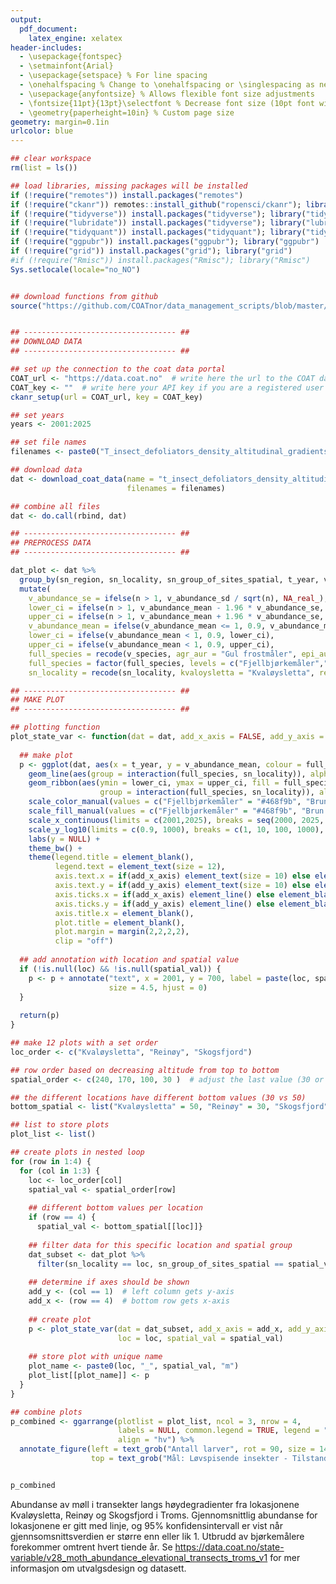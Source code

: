```yaml
---
output: 
  pdf_document: 
    latex_engine: xelatex
header-includes: 
  - \usepackage{fontspec}
  - \setmainfont{Arial}
  - \usepackage{setspace} % For line spacing
  - \onehalfspacing % Change to \onehalfspacing or \singlespacing as needed
  - \usepackage{anyfontsize} % Allows flexible font size adjustments
  - \fontsize{11pt}{13pt}\selectfont % Decrease font size (10pt font with 12pt line height)
  - \geometry{paperheight=10in} % Custom page size
geometry: margin=0.1in
urlcolor: blue
---
```



```r

## clear workspace
rm(list = ls())

## load libraries, missing packages will be installed
if (!require("remotes")) install.packages("remotes")
if (!require("ckanr")) remotes::install_github("ropensci/ckanr"); library("ckanr")
if (!require("tidyverse")) install.packages("tidyverse"); library("tidyverse")
if (!require("lubridate")) install.packages("tidyverse"); library("lubridate")
if (!require("tidyquant")) install.packages("tidyquant"); library("tidyquant")
if (!require("ggpubr")) install.packages("ggpubr"); library("ggpubr")
if (!require("grid")) install.packages("grid"); library("grid")
#if (!require("Rmisc")) install.packages("Rmisc"); library("Rmisc")
Sys.setlocale(locale="no_NO")


## download functions from github
source("https://github.com/COATnor/data_management_scripts/blob/master/download_data_from_coat_data_portal.R?raw=TRUE")


## ---------------------------------- ##
## DOWNLOAD DATA
## ---------------------------------- ##

## set up the connection to the coat data portal
COAT_url <- "https://data.coat.no"  # write here the url to the COAT data portal
COAT_key <- ""  # write here your API key if you are a registered user
ckanr_setup(url = COAT_url, key = COAT_key)

## set years 
years <- 2001:2025

## set file names 
filenames <- paste0("T_insect_defoliators_density_altitudinal_gradients_", years, ".txt")

## download data
dat <- download_coat_data(name = "t_insect_defoliators_density_altitudinal_gradients_v1",
                          filenames = filenames)

## combine all files
dat <- do.call(rbind, dat)

```

```r
## ---------------------------------- ##
## PREPROCESS DATA
## ---------------------------------- ##

dat_plot <- dat %>%
  group_by(sn_region, sn_locality, sn_group_of_sites_spatial, t_year, v_species) %>%
  mutate(
    v_abundance_se = ifelse(n > 1, v_abundance_sd / sqrt(n), NA_real_),
    lower_ci = ifelse(n > 1, v_abundance_mean - 1.96 * v_abundance_se, NA_real_),
    upper_ci = ifelse(n > 1, v_abundance_mean + 1.96 * v_abundance_se, NA_real_),
    v_abundance_mean = ifelse(v_abundance_mean <= 1, 0.9, v_abundance_mean), # replace zero mean abundance to display small values in a simple way
    lower_ci = ifelse(v_abundance_mean < 1, 0.9, lower_ci),
    upper_ci = ifelse(v_abundance_mean < 1, 0.9, upper_ci), 
    full_species = recode(v_species, agr_aur = "Gul frostmåler", epi_aut = "Fjellbjørkemåler", ope_bru = "Brun høstmåler"),
    full_species = factor(full_species, levels = c("Fjellbjørkemåler","Brun høstmåler", "Gul frostmåler")),
    sn_locality = recode(sn_locality, kvaloysletta = "Kvaløysletta", reinoy = "Reinøy", skogsfjord = "Skogsfjord"))


```

```r

## ---------------------------------- ##
## MAKE PLOT
## ---------------------------------- ##

## plotting function
plot_state_var <- function(dat = dat, add_x_axis = FALSE, add_y_axis = FALSE, loc = NULL, spatial_val = NULL) {
  
  ## make plot
  p <- ggplot(dat, aes(x = t_year, y = v_abundance_mean, colour = full_species)) +
    geom_line(aes(group = interaction(full_species, sn_locality)), alpha = 0.8, linewidth = 0.8) +
    geom_ribbon(aes(ymin = lower_ci, ymax = upper_ci, fill = full_species,
                    group = interaction(full_species, sn_locality)), alpha = 0.3, colour = NA) +
    scale_color_manual(values = c("Fjellbjørkemåler" = "#468f9b", "Brun høstmåler" = "#d44100", "Gul frostmåler" = "#df8600")) +
    scale_fill_manual(values = c("Fjellbjørkemåler" = "#468f9b", "Brun høstmåler" = "#d44100", "Gul frostmåler" = "#df8600")) +
    scale_x_continuous(limits = c(2001,2025), breaks = seq(2000, 2025, 5)) +
    scale_y_log10(limits = c(0.9, 1000), breaks = c(1, 10, 100, 1000), oob = scales::rescale_none) +
    labs(y = NULL) +
    theme_bw() +
    theme(legend.title = element_blank(),
          legend.text = element_text(size = 12),
          axis.text.x = if(add_x_axis) element_text(size = 10) else element_blank(),
          axis.text.y = if(add_y_axis) element_text(size = 10) else element_blank(),
          axis.ticks.x = if(add_x_axis) element_line() else element_blank(),
          axis.ticks.y = if(add_y_axis) element_line() else element_blank(),
          axis.title.x = element_blank(),
          plot.title = element_blank(),
          plot.margin = margin(2,2,2,2),
          clip = "off")
  
  ## add annotation with location and spatial value
  if (!is.null(loc) && !is.null(spatial_val)) {
    p <- p + annotate("text", x = 2001, y = 700, label = paste(loc, spatial_val, "m"), 
                      size = 4.5, hjust = 0)
  }
  
  return(p)
}

## make 12 plots with a set order
loc_order <- c("Kvaløysletta", "Reinøy", "Skogsfjord")

## row order based on decreasing altitude from top to bottom
spatial_order <- c(240, 170, 100, 30 )  # adjust the last value (30 or 50) as needed

## the different locations have different bottom values (30 vs 50)
bottom_spatial <- list("Kvaløysletta" = 50, "Reinøy" = 30, "Skogsfjord" = 50)

## list to store plots
plot_list <- list()

## create plots in nested loop
for (row in 1:4) {
  for (col in 1:3) {
    loc <- loc_order[col]
    spatial_val <- spatial_order[row]
    
    ## different bottom values per location
    if (row == 4) {
      spatial_val <- bottom_spatial[[loc]]}
    
    ## filter data for this specific location and spatial group
    dat_subset <- dat_plot %>% 
      filter(sn_locality == loc, sn_group_of_sites_spatial == spatial_val)
    
    ## determine if axes should be shown
    add_y <- (col == 1)  # left column gets y-axis
    add_x <- (row == 4)  # bottom row gets x-axis
    
    ## create plot
    p <- plot_state_var(dat = dat_subset, add_x_axis = add_x, add_y_axis = add_y, 
                        loc = loc, spatial_val = spatial_val)
    
    ## store plot with unique name
    plot_name <- paste0(loc, "_", spatial_val, "m")
    plot_list[[plot_name]] <- p
  }
}

## combine plots
p_combined <- ggarrange(plotlist = plot_list, ncol = 3, nrow = 4, 
                        labels = NULL, common.legend = TRUE, legend = "bottom", 
                        align = "hv") %>%
  annotate_figure(left = text_grob("Antall larver", rot = 90, size = 14, vjust = 0.8),
                  top = text_grob("Mål: Løvspisende insekter - Tilstandsvariabel: Abundanse av møll i transekter langs høydegradienter", size = 16))



```

```r

p_combined

```

Abundanse av møll i transekter langs høydegradienter fra lokasjonene Kvaløysletta, Reinøy og Skogsfjord i Troms. Gjennomsnittlig abundanse for lokasjonene er gitt med linje, og 95% konfidensintervall er vist når gjennsomsnittsverdien er større enn eller lik 1. Utbrudd av bjørkemålere forekommer omtrent hvert tiende år. Se [https://data.coat.no/state-variable/v28_moth_abundance_elevational_transects_troms_v1](https://data.coat.no/state-variable/v28_moth_abundance_elevational_transects_troms_v1) for mer informasjon om utvalgsdesign og datasett.
